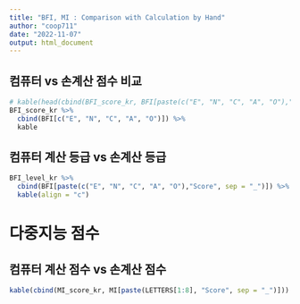 ```yaml
---
title: "BFI, MI : Comparison with Calculation by Hand"
author: "coop711"
date: "2022-11-07"
output: html_document
---
```


<!--
# Data Reading

`join()`을 사용하기 위하여 `dplyr` 패키지는 사전에 등록

```r
library(knitr)
library(pander)
library(magrittr)
library(dplyr)
panderOptions("table.split.table", Inf)
```

## 필수 자료 읽어들이기

```r
load("./BFI_MI_221107.RData")
str(BFI)
str(MI)
str(class_roll)
options(width = 180)
```

# Big Five Inventory First

## 각 특성에 맞는 점수끼리 합산.

```r
# E <- BFI$E1 + BFI$E2
# N <- BFI$N1 + BFI$N2
# C <- BFI$C1 + BFI$C2
# A <- BFI$A1 + BFI$A2 + BFI$A3
# O <- BFI$O1 + BFI$O2 + BFI$O3
```

data frame으로 정리하고, 한글 명칭 부여

```r
#> 응답 값을 
# BFI_data <- BFI[4:15]
#> 각 변수명의 첫 글짜를 떼어내어 R 오브젝트로 저장
abb_BFI <- c("E", "N", "C", "A", "O")
#> 성격 특성별 점수 합산
BFI_score <- abb_BFI %>%
  sapply(. %>% {BFI[4:15][, `==`(BFI[4:15] %>% names %>% substr(1, 1), .)] %>% 
      apply(1, sum)}) %>%
  data.frame
# BFI_score <- data.frame(sapply(abb_BFI, 
#                                function(x) apply(BFI_data[, substr(names(BFI_data), 1, 1) == x], 1, sum)))
# BFI_score <- data.frame(mapply(function(x) apply(BFI_data[, substr(names(BFI_data), 1, 1) == x], 1, sum), abb_BFI))
#> 성격 특성별 점수에 이름 부여
names(BFI_score) <- abb_BFI
#> 성격 특성의 한글 이름 저장
BFI_type_kr <- c("외향성", "신경성", "성실성", "친화성", "개방성")
#> 성격 특성 한글 버전 저장
BFI_score_kr <- BFI_score
names(BFI_score_kr) <- BFI_type_kr
#> 학번을 행이름으로 설정
rownames(BFI_score_kr) <- BFI$ID
kable(head(BFI_score_kr))
```
-->

## 컴퓨터 vs 손계산 점수 비교

```r
# kable(head(cbind(BFI_score_kr, BFI[paste(c("E", "N", "C", "A", "O"),"Score", sep = "_")])))
BFI_score_kr %>%
  cbind(BFI[c("E", "N", "C", "A", "O")]) %>%
  kable
```

<!--
## 점수에 따른 수준 판정

### `ifelse()`

```r
E_level_kr <- BFI_score %$%
  ifelse(E <= 4, "낮음", ifelse(E <= 6, "중하", ifelse(E <= 8, "중상", "높음"))) 
N_level_kr <- BFI_score %$%
  ifelse(N <= 4, "낮음", ifelse(N <= 6, "중하", ifelse(N <= 8, "중상", "높음")))
C_level_kr <- BFI_score %$%
  ifelse(C <= 4, "낮음", ifelse(C <= 6, "중하", ifelse(C <= 8, "중상", "높음")))
A_level_kr <-  BFI_score %$%
  ifelse(A <= 10, "낮음", ifelse(A <= 12, "중하", ifelse(A <= 13, "중상", "높음")))
O_level_kr <-  BFI_score %$%
  ifelse(O <= 8, "낮음", ifelse(O <= 10, "중하", ifelse(O <= 12, "중상", "높음")))
```

```r
E_level_kr <- BFI_score %$%
  ifelse(.$E <= 4, "낮음", ifelse(.$E <= 6, "중하", ifelse(.$E <= 8, "중상", "높음"))) 
N_level_kr <- BFI_score %$%
  ifelse(.$N <= 4, "낮음", ifelse(.$N <= 6, "중하", ifelse(.$N <= 8, "중상", "높음")))
C_level_kr <- BFI_score %$%
  ifelse(.$C <= 4, "낮음", ifelse(.$C <= 6, "중하", ifelse(.$C <= 8, "중상", "높음")))
A_level_kr <-  BFI_score %$%
  ifelse(.$A <= 10, "낮음", ifelse(.$A <= 12, "중하", ifelse(.$A <= 13, "중상", "높음")))
O_level_kr <-  BFI_score %$%
  ifelse(.$O <= 8, "낮음", ifelse(.$O <= 10, "중하", ifelse(.$O <= 12, "중상", "높음")))
```

ordered factor 로 구성된 data frame 으로 정리

```r
BFI_level <- data.frame(E_level_kr, N_level_kr, C_level_kr, A_level_kr, O_level_kr)
BFI_level_kr <- BFI_level %>%
  lapply(. %>% factor(., levels = c("낮음", "중하", "중상", "높음"), ordered = TRUE)) %>%
  data.frame
# BFI_level_kr <- data.frame(lapply(BFI_level, 
#                                   function(x) factor(x, levels = c("낮음", "중하", "중상", "높음"), 
#                                                      ordered = TRUE)))
dimnames(BFI_level_kr) <- list(ID = BFI$ID, BFI_type_kr)
kable(head(BFI_level_kr))
```

### `mapply()`

위 과정은 다음과 같이 사용자 함수와 `mapply()` 또는 `lapply()`를 이용하여 다소 줄일 수도 있다.

```r
criteria <- function(x, a = c(4, 6, 8)){
  ifelse(x <= a[1], "낮음", ifelse(x <= a[2], "중하", ifelse(x <= a[3], "중상", "높음")))
}
a <- list(c(4, 6, 8), c(4, 6, 8), c(4, 6, 8), c(10, 12, 13), c(8, 10, 12)) 
BFI_level_kr <- BFI_score %>%
  mapply(criteria, ., a = a) %>%
  data.frame %>%
  lapply(. %>% factor(., levels = c("낮음", "중하", "중상", "높음"), ordered = TRUE)) %>%
  data.frame
# BFI_level <- data.frame(mapply(criteria, BFI_score, a = a))
# BFI_level_kr <- data.frame(lapply(BFI_level, 
#                                     function(x) factor(x, levels = c("낮음", "중하", "중상", "높음"), 
#                                                        ordered = TRUE)))
dimnames(BFI_level_kr) <- list(ID = BFI$ID, BFI_type_kr)
BFI_level_kr %>%
  head %>%
  kable
# kable(head(BFI_level_kr))
```
-->

## 컴퓨터 계산 등급 vs 손계산 등급

```r
BFI_level_kr %>%
  cbind(BFI[paste(c("E", "N", "C", "A", "O"),"Score", sep = "_")]) %>%
  kable(align = "c")
```

<!--
## 각 성격 특성의 분포를 `table`로 요약

```r
BFI_level_kr %>%
  sapply(table) %>%
  `[`(4:1, ) %>%
  kable
# BFI_level_tbl <- sapply(BFI_level_kr, table)
# kable(BFI_level_tbl[4:1, ])
```

## 출석부에 합치기

`rownames`으로 되어 있는 학번(`ID`)을 `ID`로 돌리고, `row.names`는 일련번호로 정리하여 `left_join`에 사용할 수 있도록 한다.

```r
BFI_level_kr_df <- BFI_level_kr %>%
  data.frame(ID = BFI$ID, ., 
             row.names = 1:nrow(.), 
             stringsAsFactors = FALSE) 
BFI_level_kr_df %>%
  head %>%
  kable
```

전체 출석부로 통합하고, 실험에 참여하지 않은 사람들은 `<NA>`로 표시.

```r
BFI_full_kr <- BFI_level_kr_df %>%
  left_join(class_roll, ., by = "ID")
# Name 제외
BFI_full_kr <- BFI_full_kr[-2]
BFI_full_kr %>%
  kable
# kable(head(BFI_full_kr))
```
-->

# 다중지능 점수 

<!--
## `for` loop

다중지능 점수를 합산하기 위하여 `for` loop를 활용.

```r
#> 매 여덟번째 나오는 컬럼을 합해서 지능별 점수  소계 산출
#> time stamp 빼고, ID 컬럼 다음부터 계산이 시작되므로 `j + 1`인 것이다.
#> 일곱번 반복되는 데 초기값을 넣었으므로 `i  in 1:6`이다.
M <- matrix(numeric(0), nrow = nrow(MI), ncol = 8)
for(j in 1:8) {
  M[, j] <- MI[-1][, j + 1]
    for(i in 1:6) {
      M[, j] <- M[, j] + MI[-1][, j + 1 + i * 8]
    }
}
MI_score_kr <- M
MI_names_kr <- c("음악", "신체운동", "논리수학", "공간", "언어", "인간친화", "자기성찰", "자연친화")
dimnames(MI_score_kr) <- list(ID = MI$ID, MI_names_kr)
kable(head(MI_score_kr))
```
-->

## 컴퓨터 계산 점수 vs 손계산 점수

```r
kable(cbind(MI_score_kr, MI[paste(LETTERS[1:8], "Score", sep = "_")]))
```

<!--

## `sapply()`

```r
MI_score <- LETTERS[1:8] %>%
  sapply(. %>% {MI[3:58][, `==`(MI[3:58] %>% names %>% substr(1, 1), .)] %>% 
      apply(1, sum)}) %>%
  data.frame
MI_names_kr <- c("음악", "신체운동", "논리수학", "공간", "언어", "인간친화", "자기성찰", "자연친화")
dimnames(MI_score) <- list(ID = MI$ID, MI_names_kr)
kable(head(MI_score))
```

각 지능을 점수 순으로 배열, NA는 나중에 처리. 구글 설문지의 구조상 일부 문항에서 무응답이 나오지는 않는 구조임. 

```r
MI_order_kr <- MI_score_kr %>%
  apply(MARGIN = 1, 
        FUN = order, decreasing = TRUE)
#> `apply` 연산의 결과로 `MI_order_kr` 은 8개의 행을 가진 행렬이 된다. 
#> 학번 별로 order를 보려면 전치 행렬이 필요하다.
MI_order_kr %>%
  t %>%
  head %>%
  pander
```

강점 순위별로 정리

```r
MI_sort_kr <- matrix(MI_names_kr[MI_order_kr], 
                     ncol = 8, byrow = TRUE, 
                     dimnames = list(MI$ID, 
                                     paste0("제", 1:8, "순위")))
MI_sort_kr %>%
  kable(align = "c")
```

### 전체 출석부에 합치기

`rownames`를 `ID`로 돌리고, `row.names`는 없앰.

```r
MI_sort_kr_df <- MI_sort_kr %>%
  data.frame(ID = MI$ID, ., row.names = NULL, stringsAsFactors = FALSE)
MI_sort_kr_df %>%
  kable(align = "c")
# kable(head(MI_sort_kr_df), align = "c")
```

각 순위를 8수준 factor로 통일

```r
# MI_sort_kr_df[-1] <- lapply(MI_sort_kr_df[-1], function(x) factor(x, levels = c("음악", "신체운동", "논리수학", "공간", "언어", "인간친화", "자기성찰", "자연친화")))
MI_sort_kr_df[-1] %<>%
  lapply(. %>% factor(levels = c("음악", "신체운동", "논리수학", "공간", "언어", "인간친화", "자기성찰", "자연친화")))
```

출석부에 통합

```r
MI_sort_full_kr <- MI_sort_kr_df %>%
  left_join(class_roll, ., by = "ID")
setdiff(MI_sort_full_kr$ID, BFI_full_kr$ID)
setdiff(BFI_full_kr$ID, MI_sort_full_kr$ID)
#> 이름은 제외
MI_sort_full_kr <- MI_sort_full_kr[-2]
MI_sort_full_kr %>%
  head %>%
  kable(align = "c")
```

# 두 data frame을 하나로

Merge 2 data frames into one

```r
BFI_MI_full <- data.frame(BFI_full_kr, MI_sort_full_kr[c(2:4)])
BFI_MI_full %>%
  head %>%
  kable(align = "c")
# kable(head(BFI_MI_full), align = "c")
```

## 결석생 확인

### BFI

BFI결석생은 간단히 전체 출석부의 학번 집합에서 BFI 응답자의 학번 집합을 뺸 것임.
시행 당일 외에 늦은 응답도 출석으로 인정하지만, 한 가지 조사만 수행한 경우는 별도 처리.

```r
class_roll$ID %>%
  setdiff(BFI$ID) 
# setdiff(class_roll$ID, BFI$ID)
# class_roll$Name[class_roll$ID %in% setdiff(class_roll$ID, BFI$ID)]
```

### MI

```r
class_roll$ID %>%
  setdiff(MI$ID)
# setdiff(class_roll$ID, MI$ID)
# class_roll$Name[class_roll$ID %in% setdiff(class_roll$ID, MI$ID)]
```

## Save

```r
saveRDS(BFI, file = "./BFI221107.RDS")
saveRDS(MI, file = "./MI221107.RDS")
save.image("BFI_MI_report_221107.RData")
```
-->